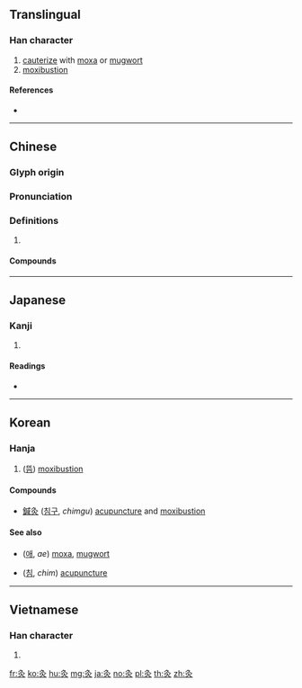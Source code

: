 {{character info/new}}
==Translingual==

===Han character===
{{Han char|rn=86|rad=火|as=03|sn=7|four=27809|canj=NOF|ids=⿱久火}}

# [[cauterize]] with [[moxa]] or [[mugwort]]
# [[moxibustion]]

====References====
* {{Han ref|kx=0666.120|dkj=18872|dj=1075.160|hdz=32190.010|uh=7078|ud=28792|bh=A862|bd=43106}}

----

==Chinese==
{{zh-forms}}

===Glyph origin===
{{Han etym}}

===Pronunciation===
{{zh-pron
|m=jiǔ
|c=gau3
|h=pfs=kiu
|mn=kù/kiù
|mn_note=kù - vernacular; kiù - literary
|mc=y
|oc=y
|cat=
}}

===Definitions===
{{zh-hanzi}}

# {{rfdef|zh}}

====Compounds====
{{zh-der|灸刺|灸法|無病自灸|直接灸|砭灸|蠻針瞎灸|針灸|針灸銅人|針灸麻醉|鍼灸|鍼灸銅人|間接灸}}

----

==Japanese==

===Kanji===
{{ja-kanji|grade=|rs=火03}}

# {{defn|lang=ja|sort=火03}}

====Readings====
* {{ja-readings|on=[[きゅう]] (kyū)|kun=[[やいと]] (yaito)}}

----

==Korean==

===Hanja===
{{ko-hanja|hangeul=구|eumhun=|rv=gu|mr=ku|y=kwu}}

# ([[뜸]]) [[moxibustion]]

====Compounds====
* [[鍼灸]] ([[침구]], ''chimgu'') [[acupuncture]] and [[moxibustion]]

====See also====
* {{l|ko|艾}} ([[애]], ''ae'') [[moxa]], [[mugwort]]
* {{l|ko|鍼}} ([[침]], ''chim'') [[acupuncture]]

----

==Vietnamese==

===Han character===
{{vi-hantu|[[cứu]]|rs=火03}}

# {{defn|lang=vi|sort=火03}}

[[fr:灸]]
[[ko:灸]]
[[hu:灸]]
[[mg:灸]]
[[ja:灸]]
[[no:灸]]
[[pl:灸]]
[[th:灸]]
[[zh:灸]]
